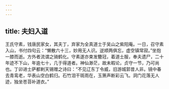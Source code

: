 ```yaml
---
---
---
```

title: 夫妇入道
---




王氏守素，钱唐民家女，其夫丁，弃家为全真道士于吴山之紫阳庵。一日，召守素入山，书付四句云：“懒散六十三，妙用无人识。逆顺两俱忘，虚空镇常寂。”坐抱一膝而逝。方外者流谓之骑鹤化。守素遂亦束发簪冠，着道士服，奉夫遗尸，二十年迹不下山，年逾七十，几于得道者。神仙渺茫，故未暇论，贞守一节，乃可尚也。丁卯进士萨都剌天锡赠之诗曰：“不见辽东丁令威，旧游城郭昔人非。镜中春去青鸾老，华表山空白鹤归。石竹泪干斑雨在，玉箫声断彩云飞。洞门花落无人迹，独坐苍苔补道衣。”